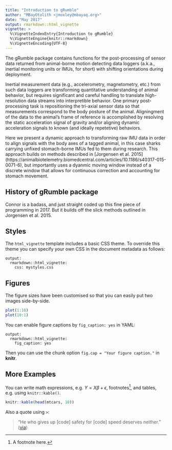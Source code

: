```yaml
---
title: "Introduction to gRumble"
author: "MBayOtolith <jmoxley@mbayaq.org>"
date: "May 2017"
output: rmarkdown::html_vignette
vignette: >
  %\VignetteIndexEntry{Introduction to gRumble}
  %\VignetteEngine{knitr::rmarkdown}
  %\VignetteEncoding{UTF-8}
---
```


The gRumble package contains functions for the post-processing of sensor data returned from animal-borne motion detecting data loggers (a.k.a., inertial monitoring units or IMUs, for short) with shifting orientations during deployment. 


Inertial measurement data (e.g., accelerometry, magnetometry, etc.) from such data loggers are transforming quantitative understanding of animal behavior, but requires significant and careful handling to translate high-resolution data streams into interpretible behavior.  One primary post-processing task is repositioning the tri-axial sensor data so that measurements correspond to the body posture of the animal.  Aligningment of the data to the animal's frame of reference is accomplished by resolving the static acceleration signal of gravity and/or aligning dynamic acceleration signals to known (and ideally repetetive) behaviors.  


Here we present a dynamic approach to transforming raw IMU data in order to align signals with the body axes of a tagged animal, in this case sharks carrying unfixed stomach-borne IMUs fed to them during research.  This approach builds on methods described in [Jorgensen et al. 2015] (https://animalbiotelemetry.biomedcentral.com/articles/10.1186/s40317-015-0071-6), but importantly uses a dyanmic moving window instead of a discrete window that allows for continuous correction and accounting for stomach movement.  

## History of gRumble package

Connor is a badass, and just straight coded up this fine piece of programming in 2017.  But it builds off the slick methods outlined in Jorgensen et al. 2015.  

## Styles

The `html_vignette` template includes a basic CSS theme. To override this theme you can specify your own CSS in the document metadata as follows:

    output: 
      rmarkdown::html_vignette:
        css: mystyles.css

## Figures

The figure sizes have been customised so that you can easily put two images side-by-side. 

```r
plot(1:10)
plot(10:1)
```

You can enable figure captions by `fig_caption: yes` in YAML:

    output:
      rmarkdown::html_vignette:
        fig_caption: yes

Then you can use the chunk option `fig.cap = "Your figure caption."` in **knitr**.

## More Examples

You can write math expressions, e.g. $Y = X\beta + \epsilon$, footnotes^[A footnote here.], and tables, e.g. using `knitr::kable()`.

```r
knitr::kable(head(mtcars, 10))
```

Also a quote using `>`:

> "He who gives up [code] safety for [code] speed deserves neither."
([via](https://twitter.com/hadleywickham/status/504368538874703872))
